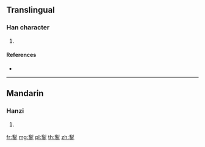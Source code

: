 {{character info/new}}
==Translingual==

===Han character===
{{Han char|rn=167|rad=金|as=07|sn=15|four=|canj=HNC}}

# {{defn|Han|sort=金07}}

====References====
* {{Han ref|kx=1308.230|dkj=40457|hdz=64208.140|uh=92EB|ud=37611}}

----

==Mandarin==

===Hanzi===
{{cmn-hanzi|pin=[[duì]] ([[dui4]]), [[lí]] ([[li2]])|wg=tui<sup>4</sup>, li<sup>2</sup>}}

# {{defn|lang=cmn|sort=金07}}

[[fr:鋫]]
[[mg:鋫]]
[[pl:鋫]]
[[th:鋫]]
[[zh:鋫]]